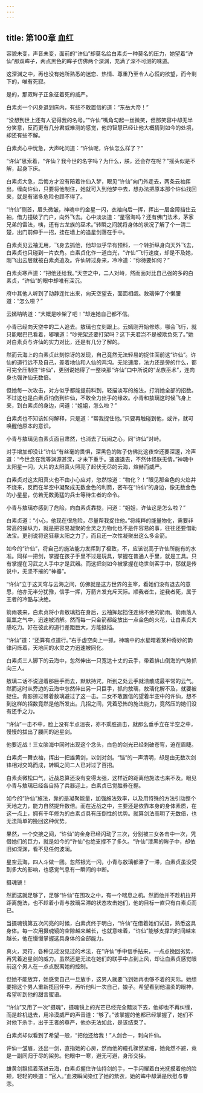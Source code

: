 ```yaml
---
---
---
```

title: 第100章 血红
---





容貌未变，声音未变，面前的“许仙”却莫名给白素贞一种莫名的压力，她望着“许仙”那双眸子，两点黑色的眸子仿佛两个深渊，充满了深不可测的味道。

这深渊之中，再也没有她所熟悉的迷恋、热情、尊重乃至令人心慌的欲望，而今剩下的，唯有死寂。

是的，那双眸子正象征着死的威严。

白素贞一个闪身退到床内，有些不敢置信的道：“东岳大帝！”

“没想到世上还有人记得我的名号。”“许仙”嘴角勾起一丝微笑，但那笑容中却无半分笑意，反而更有几分君威难测的感觉，他的智慧已经让他大概猜到如今的处境，却还有些不解。

白素贞心中忧急，大声叱问道：“许仙呢，许仙怎么样了？”

“许仙”思索着，“许仙？我今世的名字吗？为什么，朕，还会存在呢？”摇头似是不解，起身下床。

白素贞大急，后悔方才没有陪着许仙入梦，眼见“许仙”向门外走去，两条云袖挥出，缠向许仙，只要将他制住，她就可入到他梦中去，想办法把原本那个许仙找回来，就是有诸多危险也顾不得了。

“许仙”侧首，眉头微皱，神魂中的金星一闪，衣袖向后一挥，挥出一层金障挡住云袖，借力撞破了门户，向外飞去。心中淡淡道：“星宿海吗？还有佛门法术，茅家兄弟的雷法，咦，还有古龙族的巫术。”转瞬之间就将身体的状况了解了个一清二楚，出门前伸手一招，挂在墙上的追星剑落在手中。

白素贞见云袖无用，飞身去抓他，他却似乎早有预料，一个转折纵身向天外飞去，白素贞也只碰到一片衣角。白素贞化作一道白光，“许仙”飞行速度，却是不及她，刚飞出云层就被白素贞追及。许仙转过身来，冷冷道：“你待要如何？”

白素贞寒声道：“把他还给我。”天空之中，二人对峙，然而面对比自己强的多的白素贞，“许仙”的眼中却唯有深沉。

府中其他人听到了动静连忙出来，向天空望去，面面相觑。敖璃伸了个懒腰道：“怎么啦？”

云嫣呐呐道：“大概是吵架了吧！”却连她自己都不信。

小青已经向天空中的二人追去。敖璃也立刻跟上。云嫣刚开始修炼，哪会飞行，就只能眼巴巴看着，嘟囔道：“吵完架还要打架吗？这下夫君岂不是被欺负死了。”她对白素贞与许仙的实力对比，还是有几分了解的。

然而云海上的白素贞此刻惊讶的发现，自己竟然无法轻易的捉住面前这“许仙”。许仙的道行远不及自己，差着地仙和人仙的鸿沟。无论速度，法力还是旁的什么，都可完全压制住“许仙”，更别说她得了一整块那“许仙”口中所说的“龙族巫术”，连肉身也强许仙无数倍。

但她每一次攻击，对方似乎都能提前料到，轻描淡写的施法，打消她全部的招数。不过这也是白素贞怕伤到许仙，不敢全力出手的缘故。小青和敖璃这时候飞身上来，到白素贞的身边，问道：“姐姐，怎么啦？”

白素贞也不知该如何解释，只是道：“帮我捉住他。”只要再触碰到他，或许，就可唤醒他原本的意识。

小青与敖璃见白素贞面目肃然，也消去了玩闹之心，同“许仙”对峙。

对手增加却没让“许仙”有丝毫的畏惧，深黑色的眸子仿佛比这夜空还要深邃，冷声道：“今世念在我等渊源甚深，才未下重手。速速退去，不然休怪朕无情。”神魂中太阳星一闪，大片的太阳真火照亮了起伏无尽的云海，煊赫而威严。

白素贞对这太阳真火也不由小心应对，忽然惊道：“物化？！”眼见那金色的火焰并不烧来，反而在半空中凝聚成无数金色的利箭，密布在“许仙”的身边，像无数金色的小星星，仿若无数勇猛的兵士等待生者的命令。

小青与敖璃亦感到了危险，向白素贞靠拢，问道：“姐姐，许仙这是怎么啦？”

白素贞道：“小心，他现在很危险，尽量帮我捉住他。”将纯粹的能量物化，需要非常高的操纵力，就是把容易凝聚的金灵之力物化也不是件容易的事，往往还要借助法宝。更别说将这狂暴太阳之力了，而且还一次性凝聚出这么多金箭。

如今的“许仙”，将自己的施法能力发挥到了极致，不，应该说高于许仙所能有的水准。同样一把剑，掌握在孩子手里不过是玩具，掌握在普通人手里，就是工具。只有掌握在习武之人手中才是武器。而这把剑如今被掌握在绝世剑客手中，那就是传说中，无坚不摧的“神器”。

“许仙”立于这天穹与云海之间，仿佛就是这方世界的主宰，看她们没有退去的意思，他亦无半分犹豫，信手一挥，万箭齐发充斥天际。顺我者生，逆我者死，属于王者的冷酷与决绝。

箭雨袭来，白素贞将小青敖璃挡在身后，云袖挥起挡住连绵不绝的箭雨。箭雨落入氤氲之气中，迅速被消解。然而每一只金箭都绽放出一点金色的火花，让白素贞大感吃力。好在彼此的道行差距巨大，方能抵挡。

“许仙”道：“还算有点道行。”右手虚空向上一抓，神魂中的水星暗着某种奇妙的韵律闪烁着，天地间的水灵之力迅速被同化。

白素贞三人脚下的云海中，忽然伸出一只宽达十丈的云手，带着排山倒海的气势抓向三人。

敖璃二话不说迎着那巨手而去，默默持咒，所到之处云手就溃散成最平常的云气。然而这时从旁边的云海中忽然伸出另一只巨手，抓向敖璃，敖璃化解不及，就要被捉住。青影掠过带着敖璃避过了这一击。二女不敢置信的望着半空中的许仙，想不到这样的招数竟然是他所发出。几招之间，凭着恐怖的施法能力，竟然压的她们没有还手之力。

“许仙”一击不中，脸上没有半点沮丧，亦不乘胜追击，就那么垂手立在半空之中，慢慢的拔出了腰间的追星剑。

他要近战！三女脑海中同时出现这个念头，白色的剑光已经刺破苍穹，迫在眉睫。

白素贞一舞衣袖，挥出一把雄黄剑，以剑对剑。“铛”的一声清明，却是由无数次剑锋相对交鸣而成，转瞬之间二人已对过了百招。

白素贞微松口气，近战总算还没有变得太强，这样近的距离他施法也来不及。眼见小青与敖璃已经各自持了兵器迎上，白素贞已觉胜券在握。

如今的“许仙”施法，靠的是凝聚能量，加强施法效率，以及用特殊的方法引动整个天地之力，能力自然提升数倍。而在近战之中，主要还是依靠本身的身体素质，在这一点上，拥有千年修为的白素贞具有压倒性的优势。就算剑法高明了无数倍，也无法简单的挽回这种优势。

果然，一个交接之间，“许仙”的金身已经闪动了三次，分别被三女各击中一次，凭借她们的巨力，就是如今的“许仙”也绝支撑不了多久。“许仙”漆黑的眸子中，却依旧如深渊，看不见任何波澜。

星空云海，四人斗做一团。忽然银光一闪，小青与敖璃都滞了一滞，白素贞虽没受到多大的影响，也感觉气息有一瞬间的中断。

摄魂镜！

然而这就足够了，足够“许仙”在围攻之中，有一个喘息之机。然而他并不趁机拉开距离施法，也不趁着小青与敖璃呆滞的状态攻击她们，他的目标一直只有白素贞而已。

当摄魂镜第五次闪亮的时候，白素贞终于明白，“许仙”在借着她们试招，熟悉这具身体。每一次用摄魂镜的空隙越来越长，也就意味着，“许仙”能够支撑的时间越来越长，他在慢慢掌握这具身体的全部能力。

真火，灵符，各种见过没见过的术法，在“许仙”手中信手拈来，一点点挽回劣势，再凭着追星剑的威力。虽然还是无法在她们的联手中占到上风，却让白素贞感觉眼前这个男人在一点点脱离她的控制。

但她不能放弃，她感觉自己一旦放手，这男人就要飞到她再也够不着的天际。她想要把这个男人重新揽回怀中，再听他叫一次自己，娘子。希望看到他温柔的眼神，希望听到他的甜言蜜语。

“许仙”又用了一次“摄魂”，摄魂镜上的光芒已经完全黯淡下去，他却也不再纠缠，而是趁机退去，用冷漠威严的声音道：“够了。”该掌握的他都已经掌握了，她们不对他下杀手，出于王者的尊严，他亦无法如此，是该结束了。

白素贞却似看到了希望一般，“把他还给我！”人剑合一，刺向许仙。

许仙一皱眉，还出一剑，直指她的心房，然而他的瞳孔骤然紧缩，她竟然不避，竟是一副同归于尽的架势。他眼中一寒，避无可避，身形交接。

雄黄剑飘摇着落进云海，白素贞握住许仙持剑的手，一手闪耀着白光抚摸着他的脸颊，轻轻的唤道：“官人。”血液瞬间染红了她的紫衣，她的眸中却满是欣慰与眷恋。